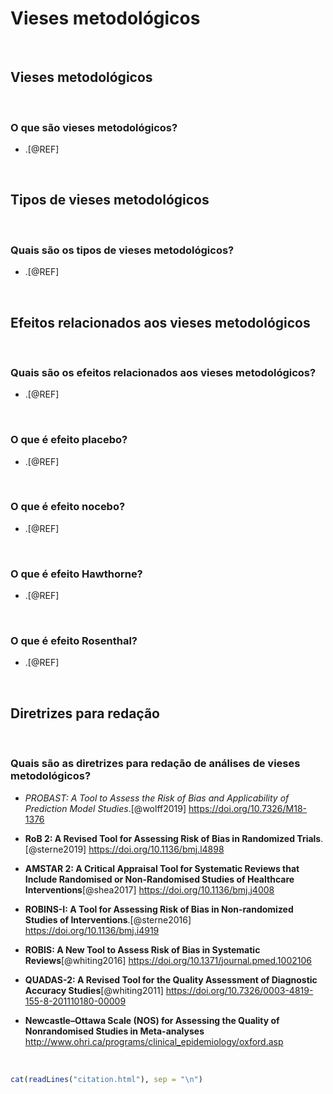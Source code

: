 # **Vieses metodológicos** {#vieses-metodologicos}

<br>

## Vieses metodológicos

<br>

### O que são vieses metodológicos?

-   .[@REF]

<br>

## Tipos de vieses metodológicos

<br>

### Quais são os tipos de vieses metodológicos?

-   .[@REF]

<br>

## Efeitos relacionados aos vieses metodológicos

<br>

### Quais são os efeitos relacionados aos vieses metodológicos?

-   .[@REF]

<br>

### O que é efeito placebo?

-   .[@REF]

<br>

### O que é efeito nocebo?

-   .[@REF]

<br>

### O que é efeito Hawthorne?

-   .[@REF]

<br>

### O que é efeito Rosenthal?

-   .[@REF]

<br>

## Diretrizes para redação

<br>

### Quais são as diretrizes para redação de análises de vieses metodológicos?

-   *PROBAST: A Tool to Assess the Risk of Bias and Applicability of Prediction Model Studies*.[@wolff2019] <https://doi.org/10.7326/M18-1376>

-   **RoB 2: A Revised Tool for Assessing Risk of Bias in Randomized Trials**.[@sterne2019] <https://doi.org/10.1136/bmj.l4898>

-   **AMSTAR 2: A Critical Appraisal Tool for Systematic Reviews that Include Randomised or Non-Randomised Studies of Healthcare Interventions**[@shea2017] <https://doi.org/10.1136/bmj.j4008>

-   **ROBINS-I: A Tool for Assessing Risk of Bias in Non-randomized Studies of Interventions**.[@sterne2016] <https://doi.org/10.1136/bmj.i4919>

-   **ROBIS: A New Tool to Assess Risk of Bias in Systematic Reviews**[@whiting2016] <https://doi.org/10.1371/journal.pmed.1002106>

-   **QUADAS-2: A Revised Tool for the Quality Assessment of Diagnostic Accuracy Studies**[@whiting2011] <https://doi.org/10.7326/0003-4819-155-8-201110180-00009>

-   **Newcastle–Ottawa Scale (NOS) for Assessing the Quality of Nonrandomised Studies in Meta-analyses** <http://www.ohri.ca/programs/clinical_epidemiology/oxford.asp>

<br>

```r
cat(readLines("citation.html"), sep = "\n")
```

<br>
